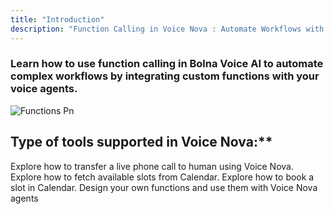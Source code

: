 ```yaml
---
title: "Introduction"
description: "Function Calling in Voice Nova : Automate Workflows with Custom Functions"
---
```


### Learn how to use function calling in Bolna Voice AI to automate complex workflows by integrating custom functions with your voice agents.

![Functions Pn](/images/functions.png)

## Type of tools supported in Voice Nova:\*\*

<Card title="Transfer call to human" icon="phone" href="/pages/tool-calling/transfer-calls">
  Explore how to transfer a live phone call to human using Voice Nova.
</Card>

<Card title="Check Calendar availability (Via Cal.com)" icon="calendar-week" href="/pages/tool-calling/check-calendar-slots">
  Explore how to fetch available slots from Calendar.
</Card>

<Card title="Book a Calendar slot (Via Cal.com)" icon="calendar-check" href="/pages/tool-calling/book-calendar-slots">
  Explore how to book a slot in Calendar.
</Card>

<Card title="Custom Functions" icon="code" href="/pages/tool-calling/custom-function-call">
  Design your own functions and use them with Voice Nova agents
</Card>